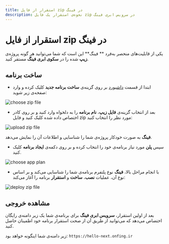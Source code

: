 ```yaml
---
title: استقرار از فایل zip در فینگ
description: نحوه‌ی استقرار یک فایل zip در سرویس ابری فینگ
---
```


# استقرار از فایل zip در فینگ

یکی از قابلیت‌‌های منحصر به‌فرد ** فینگ** این است که شما می‌توانید هر گونه پروژه‌‌ی **زیپ** شده را در **سکوی ابری فینگ** مستقر کنید.

## ساخت برنامه

- ابتدا از قسمت [داشبورد](https://cloud.fing.ir) بر روی گزینه‌ی **ساخت برنامه جدید** کلیک کرده و وارد صفحه‌ی زیر شوید:

![choose zip file](/images/choose-zipfile.jpg)

- بعد از انتخاب گزینه‌ی **فایل زیپ**، **نام برنامه** را به دلخواه وارد کنید و بر روی کادر اختصاص داده شده کلیک کنید و فایل zip مورد نظر را انتخاب کنید:

![upload zip file](/images/upload-zipfile.jpg)

**فینگ** به صورت خودکار پروژه‌ی شما را شناسایی و اطلاعات آن را نمایش می‌دهد.

- سپس **پلن** مورد نیاز برنامه‌ی خود را انتخاب کرده و بر روی دکمه‌ی **ایجاد برنامه** کلیک کنید.

![choose app plan](/images/choose-plan.jpg)

- با انجام مراحل بالا، **فینگ** نوع پلتفرم برنامه‌ی شما را شناسایی می‌کند و بر اساس نوع آن، عملیات **نصب**، **ساخت** و **استقرار** برنامه را آغاز می‌کند:

![deploy zip file](/images/deploy-zipfile.jpg)

## مشاهده خروجی

بعد از اولین استقرار، **سرویس ابری فینگ** برای برنامه‌ی شما یک زیر دامنه‌ی رایگان اختصاص می‌دهد که می‌توانید از طریق آن از صحت استقرار برنامه خود اطمینان حاصل کنید.

زیر دامنه‌ی شما اینگونه خواهد بود: `https://hello-next.onfing.ir`
